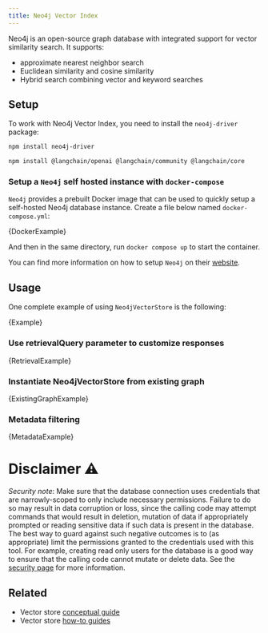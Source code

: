 ```yaml
---
title: Neo4j Vector Index
---
```


Neo4j is an open-source graph database with integrated support for vector similarity search.
It supports:

- approximate nearest neighbor search
- Euclidean similarity and cosine similarity
- Hybrid search combining vector and keyword searches

## Setup

To work with Neo4j Vector Index, you need to install the `neo4j-driver` package:

```bash npm2yarn
npm install neo4j-driver
```

<IntegrationInstallTooltip></IntegrationInstallTooltip>

```bash npm2yarn
npm install @langchain/openai @langchain/community @langchain/core
```

### Setup a `Neo4j` self hosted instance with `docker-compose`

`Neo4j` provides a prebuilt Docker image that can be used to quickly setup a self-hosted Neo4j database instance.
Create a file below named `docker-compose.yml`:


<CodeBlock language="yml" name="docker-compose.yml">
  {DockerExample}
</CodeBlock>

And then in the same directory, run `docker compose up` to start the container.

You can find more information on how to setup `Neo4j` on their [website](https://neo4j.com/docs/operations-manual/current/installation/).

## Usage


One complete example of using `Neo4jVectorStore` is the following:

<CodeBlock language="typescript">{Example}</CodeBlock>

### Use retrievalQuery parameter to customize responses


<CodeBlock language="typescript">{RetrievalExample}</CodeBlock>

### Instantiate Neo4jVectorStore from existing graph


<CodeBlock language="typescript">{ExistingGraphExample}</CodeBlock>

### Metadata filtering


<CodeBlock language="typescript">{MetadataExample}</CodeBlock>

# Disclaimer ⚠️

_Security note_: Make sure that the database connection uses credentials
that are narrowly-scoped to only include necessary permissions.
Failure to do so may result in data corruption or loss, since the calling
code may attempt commands that would result in deletion, mutation
of data if appropriately prompted or reading sensitive data if such
data is present in the database.
The best way to guard against such negative outcomes is to (as appropriate)
limit the permissions granted to the credentials used with this tool.
For example, creating read only users for the database is a good way to
ensure that the calling code cannot mutate or delete data.
See the [security page](/docs/security) for more information.

## Related

- Vector store [conceptual guide](/oss/python/concepts/#vectorstores)
- Vector store [how-to guides](/oss/python/how-to/#vectorstores)
